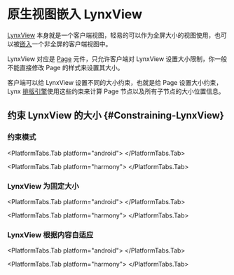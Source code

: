 
# 原生视图嵌入 LynxView

[LynxView](/guide/spec#lynxview) 本身就是一个客户端视图，轻易的可以作为全屏大小的视图使用，也可以被[嵌入](/guide/spec#embedded)一个非全屏的客户端视图中。

LynxView 对应是 [Page](/api/elements/built-in/page) 元件，只允许客户端对 LynxView 设置大小限制，你一般不能直接修改 Page 的样式来设置其大小。

客户端可以给 LynxView 设置不同的大小约束，也就是给 Page 设置大小约束，Lynx [排版引擎](/guide/spec#starlight)使用这些约束来计算 Page 节点以及所有子节点的大小位置信息。

## 约束 LynxView 的大小 \{#Constraining-LynxView}

### 约束模式

<PlatformTabs queryKey="platform">
<PlatformTabs.Tab platform="ios">
<ModeiOS />
</PlatformTabs.Tab>

<PlatformTabs.Tab platform="android">
  <ModeAndroid />
</PlatformTabs.Tab>

<PlatformTabs.Tab platform="harmony">
  <ModeHarmony />
</PlatformTabs.Tab>

</PlatformTabs>

### LynxView 为固定大小


<PlatformTabs queryKey="platform">
<PlatformTabs.Tab platform="ios">
<FixediOS />
</PlatformTabs.Tab>

<PlatformTabs.Tab platform="android">
  <FixedAndroid />
</PlatformTabs.Tab>

<PlatformTabs.Tab platform="harmony">
  <FixedHarmony />
</PlatformTabs.Tab>

</PlatformTabs>

### LynxView 根据内容自适应


<PlatformTabs queryKey="platform">
<PlatformTabs.Tab platform="ios">
<FlexiOS />
</PlatformTabs.Tab>

<PlatformTabs.Tab platform="android">
  <FlexAndroid />
</PlatformTabs.Tab>

<PlatformTabs.Tab platform="harmony">
  <FlexHarmony />
</PlatformTabs.Tab>

</PlatformTabs>
